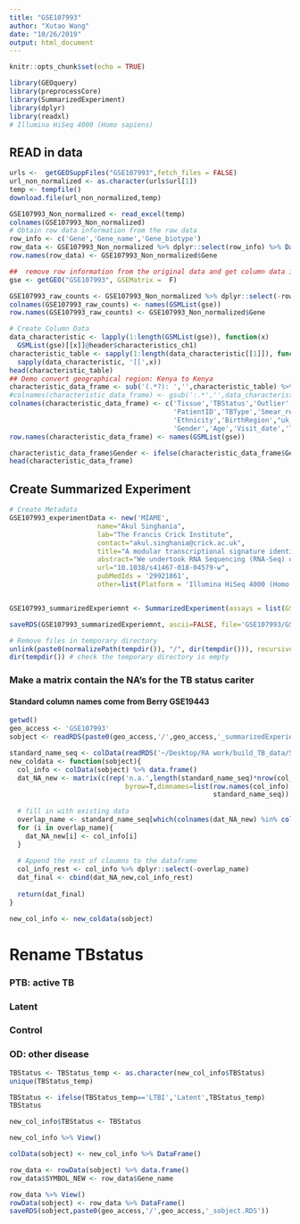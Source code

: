 ```yaml
---
title: "GSE107993"
author: "Xutao Wang"
date: "10/26/2019"
output: html_document
---
```


```r
knitr::opts_chunk$set(echo = TRUE)
```

```r
library(GEOquery)
library(preprocessCore)
library(SummarizedExperiment)
library(dplyr)
library(readxl)
# Illumina HiSeq 4000 (Homo sapiens)
```

## READ in data
```r
urls <-  getGEOSuppFiles("GSE107993",fetch_files = FALSE)
url_non_normalized <- as.character(urls$url[1])
temp <- tempfile()
download.file(url_non_normalized,temp)

GSE107993_Non_normalized <- read_excel(temp)
colnames(GSE107993_Non_normalized)
# Obtain row data information from the raw data
row_info <- c('Gene','Gene_name','Gene_biotype')
row_data <- GSE107993_Non_normalized %>% dplyr::select(row_info) %>% DataFrame()
row.names(row_data) <- GSE107993_Non_normalized$Gene
```

```r
##  remove row information from the original data and get column data information
gse <- getGEO("GSE107993", GSEMatrix =  F)

GSE107993_raw_counts <- GSE107993_Non_normalized %>% dplyr::select(-row_info) %>% data.frame()
colnames(GSE107993_raw_counts) <- names(GSMList(gse)) 
row.names(GSE107993_raw_counts) <- GSE107993_Non_normalized$Gene

# Create Column Data
data_characteristic <- lapply(1:length(GSMList(gse)), function(x)  
  GSMList(gse)[[x]]@header$characteristics_ch1)
characteristic_table <- sapply(1:length(data_characteristic[[1]]), function(x) 
  sapply(data_characteristic, '[[',x)) 
head(characteristic_table)
## Demo convert geographical region: Kenya to Kenya
characteristic_data_frame <- sub('(.*?): ','',characteristic_table) %>% data.frame()
#colnames(characteristic_data_frame) <- gsub(':.*','',data_characteristic[[1]])
colnames(characteristic_data_frame) <- c('Tissue','TBStatus','Outlier',
                                         'PatientID','TBType','Smear_result',
                                         'Ethnicity','BirthRegion',"uk_arrival_year",
                                         'Gender','Age','Visit_date','Timepoint_month')
row.names(characteristic_data_frame) <- names(GSMList(gse)) 

characteristic_data_frame$Gender <- ifelse(characteristic_data_frame$Gender=="M","Male","Female")
head(characteristic_data_frame)
```

## Create Summarized Experiment
```r
# Create Metadata
GSE107993_experimentData <- new('MIAME',
                      name="Akul Singhania",
                      lab="The Francis Crick Institute",
                      contact="akul.singhania@crick.ac.uk",
                      title="A modular transcriptional signature identifies phenotypic heterogeneity of human tuberculosis infection.",
                      abstract="We undertook RNA Sequencing (RNA-Seq) of our earlier Berry et al. 2010 (GSE19444 and GSE19442) cohorts and additionally set up a prospective cohort study at Leicester (UK) in subject groups of incident TB and recent TB contacts, respectively.In the Leicester cohort, we performed systematic longitudinal sampling and clinical characterisation first, to validate our TB signature using RNA-Seq in a new and independent cohort of individuals with active TB and LTBI, and secondly to provide longitudinal data in a low TB incidence setting",
                      url="10.1038/s41467-018-04579-w",
                      pubMedIds = '29921861',
                      other=list(Platform = 'Illumina HiSeq 4000 (Homo sapiens):GPL20301'))


GSE107993_summarizedExperiemnt <- SummarizedExperiment(assays = list(GSE107993_Non_normalized_counts= as.matrix(GSE107993_raw_counts)), colData = DataFrame(characteristic_data_frame), rowData = row_data, metadata = list(GSE107993_experimentData)); GSE107993_summarizedExperiemnt

```



```r
saveRDS(GSE107993_summarizedExperiemnt, ascii=FALSE, file='GSE107993/GSE107993_summarizedExperiemnt.RDS')

# Remove files in temporary directory
unlink(paste0(normalizePath(tempdir()), "/", dir(tempdir())), recursive = TRUE)
dir(tempdir()) # check the temporary directory is empty
```

### Make a matrix contain the NA's for the TB status cariter
#### Standard column names come from Berry GSE19443
```r
getwd()
geo_access <- 'GSE107993'
sobject <- readRDS(paste0(geo_access,'/',geo_access,'_summarizedExperiemnt.RDS'))
```

```r
standard_name_seq <- colData(readRDS('~/Desktop/RA work/build_TB_data/Signatures/Berry/GSE19443/GSE19443_summarizedExperiemnt.RDS')) %>% data.frame() %>% colnames
new_coldata <- function(sobject){
  col_info <- colData(sobject) %>% data.frame()
  dat_NA_new <- matrix(c(rep('n.a.',length(standard_name_seq)*nrow(col_info))),ncol=length(standard_name_seq),
                             byrow=T,dimnames=list(row.names(col_info),
                                                   standard_name_seq)) %>% data.frame()
  
  # fill in with existing data
  overlap_name <- standard_name_seq[which(colnames(dat_NA_new) %in% colnames(col_info))]
  for (i in overlap_name){
    dat_NA_new[i] <- col_info[i]
  }
  
  # Append the rest of cloumns to the dataframe
  col_info_rest <- col_info %>% dplyr::select(-overlap_name)
  dat_final <- cbind(dat_NA_new,col_info_rest)
  
  return(dat_final)
}

new_col_info <- new_coldata(sobject)

```

# Rename TBstatus
### PTB: active TB
### Latent
### Control
### OD: other disease
```r
TBStatus <- TBStatus_temp <- as.character(new_col_info$TBStatus)
unique(TBStatus_temp)

TBStatus <- ifelse(TBStatus_temp=='LTBI','Latent',TBStatus_temp)
TBStatus

new_col_info$TBStatus <- TBStatus

new_col_info %>% View()

colData(sobject) <- new_col_info %>% DataFrame()

row_data <- rowData(sobject) %>% data.frame()
row_data$SYMBOL_NEW <- row_data$Gene_name

row_data %>% View()
rowData(sobject) <- row_data %>% DataFrame()
saveRDS(sobject,paste0(geo_access,'/',geo_access,'_sobject.RDS'))


```



